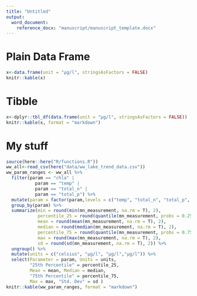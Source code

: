 ```yaml
---
title: "Untitled"
output:
  word_document: 
    reference_docx: "manuscript/manuscript_template.docx"
---
```


# Plain Data Frame

```r
x<-data.frame(unit = "µg/l", stringsAsFactors = FALSE)
knitr::kable(x)
```

# Tibble
```r
x<-dplyr::tbl_df(data.frame(unit = "µg/l", stringsAsFactors = FALSE))
knitr::kable(x, format = "markdown")
```

# My stuff
```r
source(here::here("R/functions.R"))
ww_all<-read_csv(here("data/ww_lake_trend_data.csv"))
ww_param_ranges <- ww_all %>%
  filter(param == "chla" |
           param == "temp" |
           param == "total_n" |
           param == "total_p") %>%
  mutate(param = factor(param,levels = c("temp", "total_n", "total_p", "chla"))) %>%
  group_by(param) %>%
  summarize(min = round(min(mn_measurement, na.rm = T), 2),
            percentile_25 = round(quantile(mn_measurement, probs = 0.25, na.rm = T), 2),
            mean = round(mean(mn_measurement, na.rm = T), 2),
            median = round(median(mn_measurement, na.rm = T), 2),
            percentile_75 = round(quantile(mn_measurement, probs = 0.75, na.rm = T), 2),
            max = round(max(mn_measurement, na.rm = T), 2),
            sd = round(sd(mn_measurement, na.rm = T), 2)) %>%
  ungroup() %>%
  mutate(units = c("celsius", "µg/l", "µg/l","µg/l")) %>%
  select(Parameter = param, Units = units, 
         "25th Percentile" = percentile_25,
         Mean = mean, Median = median, 
         "75th Percentile" = percentile_75,
         Max = max, "Std. Dev" = sd )
knitr::kable(ww_param_ranges, format = "markdown")
```